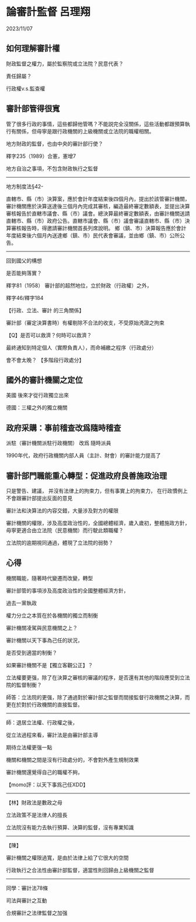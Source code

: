 # 論審計監督 呂理翔

2023/11/07


## 如何理解審計權

財政監督之權力，屬於監察院或立法院？民意代表？

責任歸屬？

行政權v.s.監查權


## 審計部管得很寬

管了很多行政的事情，這些都歸他管嗎？不能説完全沒關係，這些活動都跟預算執行有關係，但毋寧是跟行政機關的上級機關或立法院的職權相關。


地方財政的監督，也由中央的審計部行使？

釋字235（1989）合憲，憲增7


地方自治之事項，不包含財政執行之監督

---

地方制度法§42-

直轄市、縣（市）決算案，應於會計年度結束後四個月內，提出於該管審計機關，審計機關應於決算送達後三個月內完成其審核，編造最終審定數額表，並提出決算審核報告於直轄市議會、縣（市）議會。總決算最終審定數額表，由審計機關送請直轄市、縣（市）政府公告。直轄市議會、縣（市）議會審議直轄市、縣（市）決算審核報告時，得邀請審計機關首長列席說明。
鄉（鎮、市）決算報告應於會計年度結束後六個月內送達鄉（鎮、市）民代表會審議，並由鄉（鎮、市）公所公告。

---

回到國父的構想

是否能夠落實？

釋字81（1958）
審計部的超然地位，立於財政（行政權）之外，

釋字46/釋字184

【行政、立法、審計 的三角關係】

審計部（審定決算書時）有權剔除不合法的收支，不受原始凴證之拘束

【Q】是否可以救濟？何時可以救濟？

最終通知到特定個人（實際負責人），而命補繳之程序（行政處分）

會不會太晚？ 【多階段行政處分】

## 國外的審計機關之定位

美國 後來才從行政獨立出來

德國：三權之外的獨立機關

## 政府采購：事前稽查改爲隨時稽查

派駐（審計機關派駐行政機關） 改爲 隨時派員

1990年代，政府行政機關内部人員（主計、財會）的審計能力提高了

## 審計部門職能重心轉型：促進政府良善施政治理

只是警告、建議，
并沒有法律上的拘束力，但有事實上的拘束力，
在行政慣例上不會跟審計部提出反面的意見


審計法和決算法的内容交錯，大量涉及對方的權限

審計機關的權限，涉及高度政治性的，全國總體經濟，歲入歲初，整體施政方針，
毋寧更適合由立法院（民意機關）而行駛此類職權？

立法院的逾期視同通過，體現了立法院的弱勢？

## 心得

機關職能，隨著時代變遷而改變，轉型

審計部管的事項涉及高度政治性的全國整體經濟方針，

過去一黨執政

權力分立之本質在於各機關的獨立而制衡

審計機關凌駕與民意機關之上？

審計機關以天下事為己任的狀況，

是否受到適當的制衡？

如果審計機關不是【獨立客觀公正】？

立法權要更强，除了在決算之審核的審議的程序，是否還有其他的階段應受到立法院的監督制衡？

師答：立法院的更强，除了通過對於審計部之監督而間接監督行政機關之決算，而更在於對於行政機關的直接監督。

---

師：退居立法權、行政權之後，

從立法過程來看，審計法是由審計部主導

期待立法權更强一點

機關和機關之間是沒有行政處分的，不會對外產生規制效果

審計機關還覺得自己的職權不夠，

【momo評：以天下事爲己任XDD】

---

【林】財政法是數政之母

立法政策不是法律人的擅長

立法院沒有能力去執行預算、決算的監督，沒有專業知識

---


【陳】

審計機關之權限過寬，是由於法律上給了它很大的空間

行政執行之合法性由審計部監督，適當性則回歸由上級機關之監督


---

同學：審計法78條

司法與審計之互動

合規審計之法律監督之加强
